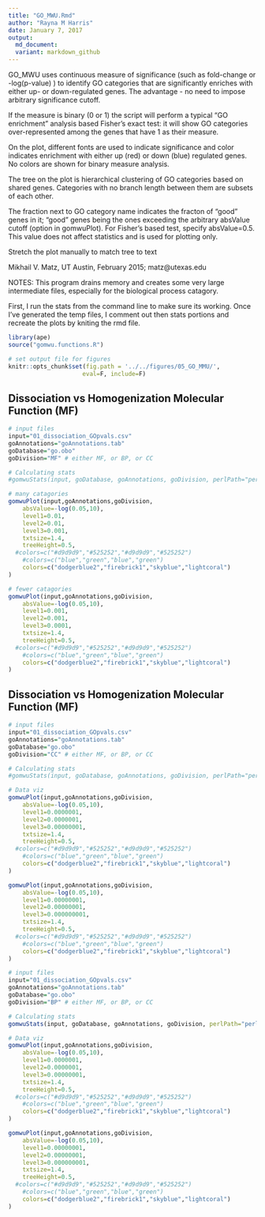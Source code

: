 ```yaml
---
title: "GO_MWU.Rmd"
author: "Rayna M Harris"
date: January 7, 2017
output:
  md_document:
  variant: markdown_github
---
```


GO_MWU uses continuous measure of significance (such as fold-change or -log(p-value) ) to identify GO categories that are significantly enriches with either up- or down-regulated genes. The advantage - no need to impose arbitrary significance cutoff.

If the measure is binary (0 or 1) the script will perform a typical "GO enrichment" analysis based Fisher's exact test: it will show GO categories over-represented among the genes that have 1 as their measure. 

On the plot, different fonts are used to indicate significance and color indicates enrichment with either up (red) or down (blue) regulated genes. No colors are shown for binary measure analysis.

The tree on the plot is hierarchical clustering of GO categories based on shared genes. Categories with no branch length between them are subsets of each other.

The fraction next to GO category name indicates the fracton of "good" genes in it; "good" genes being the ones exceeding the arbitrary absValue cutoff (option in gomwuPlot). For Fisher's based test, specify absValue=0.5. This value does not affect statistics and is used for plotting only.

Stretch the plot manually to match tree to text

Mikhail V. Matz, UT Austin, February 2015; matz@utexas.edu

################################################################


NOTES: This program drains memory and creates some very large intermediate files, especially for the biological process catagory. 

First, I run the stats from the command line to make sure its working. Once I've generated the temp files, I comment out then stats portions and recreate the plots by kniting the rmd file. 

```r
library(ape)
source("gomwu.functions.R")

# set output file for figures 
knitr::opts_chunk$set(fig.path = '../../figures/05_GO_MMU/',
                     eval=F, include=F)
```

## Dissociation vs Homogenization Molecular Function (MF)

```r
# input files
input="01_dissociation_GOpvals.csv" 
goAnnotations="goAnnotations.tab" 
goDatabase="go.obo" 
goDivision="MF" # either MF, or BP, or CC

# Calculating stats
#gomwuStats(input, goDatabase, goAnnotations, goDivision, perlPath="perl", largest=0.1, smallest=5,clusterCutHeight=0.25)  

# many catagories
gomwuPlot(input,goAnnotations,goDivision,
	absValue=-log(0.05,10),  
	level1=0.01, 
	level2=0.01, 
	level3=0.001, 
	txtsize=1.4,    
	treeHeight=0.5, 
  #colors=c("#d9d9d9","#525252","#d9d9d9","#525252")
	#colors=c("blue","green","blue","green") 
	colors=c("dodgerblue2","firebrick1","skyblue","lightcoral") 
)

# fewer catagories
gomwuPlot(input,goAnnotations,goDivision,
	absValue=-log(0.05,10),  
	level1=0.001, 
	level2=0.001, 
	level3=0.0001, 
	txtsize=1.4,    
	treeHeight=0.5, 
  #colors=c("#d9d9d9","#525252","#d9d9d9","#525252")
	#colors=c("blue","green","blue","green") 
	colors=c("dodgerblue2","firebrick1","skyblue","lightcoral") 
)
```

## Dissociation vs Homogenization Molecular Function (MF)

```r
# input files
input="01_dissociation_GOpvals.csv" 
goAnnotations="goAnnotations.tab" 
goDatabase="go.obo" 
goDivision="CC" # either MF, or BP, or CC

# Calculating stats
#gomwuStats(input, goDatabase, goAnnotations, goDivision, perlPath="perl", largest=0.1, smallest=5,clusterCutHeight=0.25)  

# Data viz
gomwuPlot(input,goAnnotations,goDivision,
	absValue=-log(0.05,10),  
	level1=0.0000001, 
	level2=0.0000001, 
	level3=0.00000001, 
	txtsize=1.4,    
	treeHeight=0.5, 
  #colors=c("#d9d9d9","#525252","#d9d9d9","#525252")
	#colors=c("blue","green","blue","green") 
	colors=c("dodgerblue2","firebrick1","skyblue","lightcoral") 
)

gomwuPlot(input,goAnnotations,goDivision,
	absValue=-log(0.05,10),  
	level1=0.00000001, 
	level2=0.00000001, 
	level3=0.000000001, 
	txtsize=1.4,    
	treeHeight=0.5, 
  #colors=c("#d9d9d9","#525252","#d9d9d9","#525252")
	#colors=c("blue","green","blue","green") 
	colors=c("dodgerblue2","firebrick1","skyblue","lightcoral") 
)
```

```r
# input files
input="01_dissociation_GOpvals.csv" 
goAnnotations="goAnnotations.tab" 
goDatabase="go.obo" 
goDivision="BP" # either MF, or BP, or CC

# Calculating stats
gomwuStats(input, goDatabase, goAnnotations, goDivision, perlPath="perl", largest=0.1, smallest=5, clusterCutHeight=0.25)  

# Data viz
gomwuPlot(input,goAnnotations,goDivision,
	absValue=-log(0.05,10),  
	level1=0.0000001, 
	level2=0.0000001, 
	level3=0.00000001, 
	txtsize=1.4,    
	treeHeight=0.5, 
  #colors=c("#d9d9d9","#525252","#d9d9d9","#525252")
	#colors=c("blue","green","blue","green") 
	colors=c("dodgerblue2","firebrick1","skyblue","lightcoral") 
)

gomwuPlot(input,goAnnotations,goDivision,
	absValue=-log(0.05,10),  
	level1=0.00000001, 
	level2=0.00000001, 
	level3=0.000000001, 
	txtsize=1.4,    
	treeHeight=0.5, 
  #colors=c("#d9d9d9","#525252","#d9d9d9","#525252")
	#colors=c("blue","green","blue","green") 
	colors=c("dodgerblue2","firebrick1","skyblue","lightcoral") 
)
```